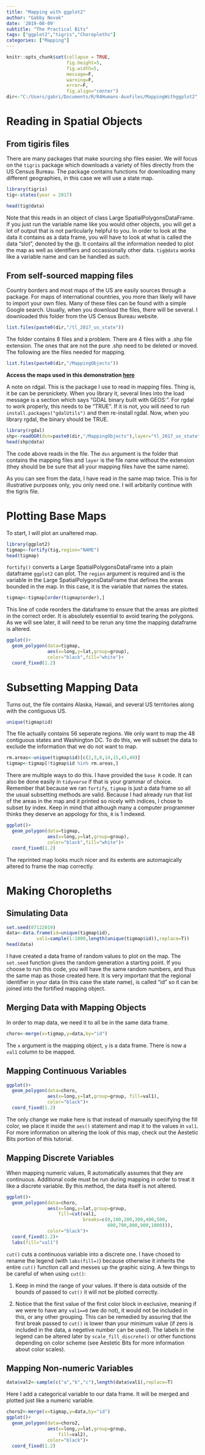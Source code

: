 ```yaml
---
title: "Mapping with ggplot2"
author: "Gabby Novak"
date: '2019-08-09'
subtitle: "The Practical Bits"
tags: ["ggplot2","tigris","Choropleths"]
categories: ["Mapping"]
---
```


```r
knitr::opts_chunk$set(collapse = TRUE, 
                      fig.height=5, 
                      fig.width=5,
                      message=F,
                      warning=F,
                      error=F,
                      fig.align="center")
dir<-"C:/Users/gabri/Documents/R/R4Humans-AuxFiles/MappingWithggplot2"
```

# Reading in Spatial Objects

## From tigiris files

There are many packages that make sourcing shp files easier. We will focus on the `tigris` package which downloads a variety of files directly from the US Census Bureau. The package contains functions for downloading many different geographies, in this case we will use a state map.

```r
library(tigris)
tig<-states(year = 2017)
```
```r
head(tig@data)
```

Note that this reads in an object of class Large SpatialPolygonsDataFrame. If you just run the variable name like you would other objects, you will get a lot of output that is not particularly helpful to you. In order to look at the data it contains as a data frame, you will have to look at what is called the data "slot", denoted by the @. It contains all the information needed to plot the map as well as identifiers and occassionally other data. `tig@data` works like a variable name and can be handled as such. 

## From self-sourced mapping files

Country borders and most maps of the US are easily sources through a package. For maps of international countries, you more than likely will have to import your own files. Many of these files can be found with a simple Google search. Usually, when you download the files, there will be several. I downloaded this folder from the US Census Bureau website.

```r
list.files(paste0(dir,"/tl_2017_us_state"))
```

The folder contains 8 files and a problem. There are 4 files with a .shp file extension. The ones that are not the pure .shp need to be deleted or moved. The following are the files needed for mapping.

```r
list.files(paste0(dir,"/MappingObjects"))
```

**Access the maps used in this demonstration [here]("https://github.com/ganovak/R4Humans-AuxFiles/tree/master/MappingWithggplot2")**

A note on rdgal. This is the package I use to read in mapping files. Thing is, it be can be persnickety. When you library it, several lines into the load message is a section which says "GDAL binary built with GEOS:". For rgdal to work properly, this needs to be "TRUE". If it is not, you will need to run `install.packages("gdalUtils")` and then re-install rgdal. Now, when you library rgdal, the binary should be TRUE. 

```r
library(rgdal)
shp<-readOGR(dsn=paste0(dir,"/MappingObjects"),layer="tl_2017_us_state")
head(shp@data)
```

The code above reads in the file. The `dsn` argument is the folder that contains the mapping files and `layer` is the file name without the extension (they should be be sure that all your mapping files have the same name).

As you can see from the data, I have read in the same map twice. This is for illustrative purposes only, you only need one. I will arbitarily continue with the tigris file.

# Plotting Base Maps

To start, I will plot an unaltered map.

```r
library(ggplot2)
tigmap<-fortify(tig,region="NAME")
head(tigmap)
```

`fortify()` converts a Large SpatialPolygonsDataFrame into a plain dataframe `ggplot2` can plot. The `region` argument is required and is the variable in the Large SpatialPolygonsDataFrame that defines the areas bounded in the map. In this case, it is the variable that names the states.

```r
tigmap<-tigmap[order(tigmap$order),]
```

This line of code reorders the dataframe to ensure that the areas are plotted in the correct order. It is absolutely essential to avoid tearing the polygons. As we will see later, it will need to be rerun any time the mapping dataframe is altered.

```r
ggplot()+
  geom_polygon(data=tigmap,
               aes(x=long,y=lat,group=group),
               color="black",fill="white")+
  coord_fixed(1.2)
```

# Subsetting Mapping Data

Turns out, the file contains Alaska, Hawaii, and several US territories along with the contiguous US.

```r
unique(tigmap$id)
```

The file actually contains 56 seperate regions. We only want to map the 48 contiguous states and Washington DC. To do this, we will subset the data to exclude the information that we do not want to map. 

```r
rm.areas<-unique(tigmap$id)[c(2,3,8,14,15,43,49)]
tigmap<-tigmap[!tigmap$id %in% rm.areas,]
```

There are multiple ways to do this. I have provided the `base R` code. It can also be done easily in `tidyverse` if that is your grammar of choice. Remember that because we ran `fortify`, `tigmap` is just a data frame so all the usual subsetting methods are valid. Because I had already run that list of the areas in the map and it printed so nicely with indices, I chose to subset by index. Keep in mind that although many a computer programmer thinks they deserve an appology for this, `R` is 1 indexed. 

```r
ggplot()+
  geom_polygon(data=tigmap,
               aes(x=long,y=lat,group=group),
               color="black",fill="white")+
  coord_fixed(1.2)
```

The reprinted map looks much nicer and its extents are automagically altered to frame the map correctly.

# Making Choropleths

## Simulating Data

```r
set.seed(07122019)
data<-data.frame(id=unique(tigmap$id),
           val1=sample(1:1000,length(unique(tigmap$id)),replace=T))
head(data)
```

I have created a data frame of random values to plot on the map. The `set.seed` function gives the random generation a starting point. If you choose to run this code, you will have the same random numbers, and thus the same map as those created here. It is very important that the regional identifier in your data (in this case the state name), is called "id" so it can be joined into the fortified mapping object. 

## Merging Data with Mapping Objects

In order to map data, we need it to all be in the same data frame. 

```r
choro<-merge(x=tigmap,y=data,by="id")
```

The `x` argument is the mapping object, `y` is a data frame. There is now a `val1` column to be mapped.

## Mapping Continuous Variables

```r
ggplot()+
  geom_polygon(data=choro,
               aes(x=long,y=lat,group=group, fill=val1),
               color="black")+
  coord_fixed(1.2)
```

The only change we make here is that instead of manually specifying the fill color, we place it inside the `aes()` statement and map it to the values in `val1`. For more information on altering the look of this map, check out the Aestetic Bits portion of this tutorial.

## Mapping Discrete Variables

When mapping numeric values, R automatically assumes that they are continuous. Additional code must be run during mapping in order to treat it like a discrete variable. By this method, the data itself is not altered.

```r
ggplot()+
  geom_polygon(data=choro,
               aes(x=long,y=lat,group=group, 
                   fill=cut(val1,
                            breaks=c(0,100,200,300,400,500,
                                     600,700,800,900,1000))),
               color="black")+
  coord_fixed(1.2)+
  labs(fill="val1")
```

`cut()` cuts a continuous variable into a discrete one. I have chosed to rename the legend (with `labs(fill=)`) because otherwise it inherits the entire `cut()` function call and messes up the graphic sizing. A few things to be careful of when using `cut()`:

1) Keep in mind the range of your values. If there is data outside of the bounds of passed to `cut()` it will not be plotted correctly.

2) Notice that the first value of the first color block in exclusive, meaning if we were to have any `val1==0` (we do not), it would not be included in this, or any other grouping. This can be remedied by assuring that the first break passed to `cut()` is lower than your minimum value (if zero is included in the data, a negetive number can be used). The labels in the legend can be altered later by `scale_fill_discrete()` or other functions depending on color scheme (see Aestetic Bits for more information about color scales).

## Mapping Non-numeric Variables

```r
data$val2<-sample(c("a","b","c"),length(data$val1),replace=T)
```

Here I add a categorical variable to our data frame. It will be merged and plotted just like a numeric variable. 

```r
choro2<-merge(x=tigmap,y=data,by="id")
ggplot()+
  geom_polygon(data=choro2,
               aes(x=long,y=lat,group=group, 
                   fill=val2),
               color="black")+
  coord_fixed(1.2)
```
